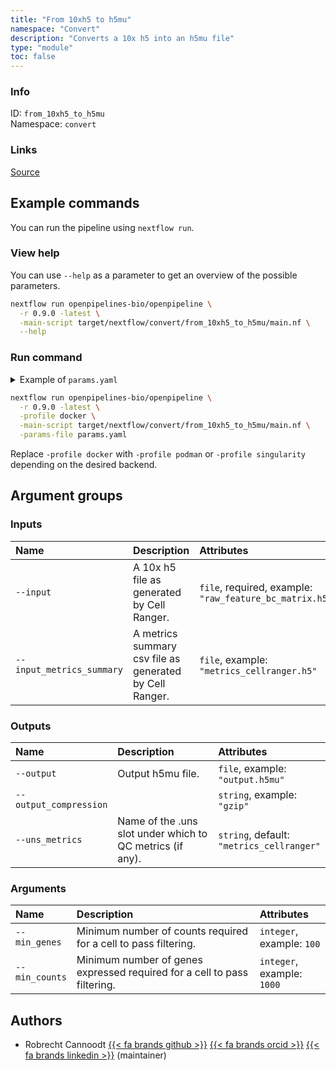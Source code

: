 ```yaml
---
title: "From 10xh5 to h5mu"
namespace: "Convert"
description: "Converts a 10x h5 into an h5mu file"
type: "module"
toc: false
---
```


::: {.column-margin}

### Info

ID: `from_10xh5_to_h5mu`  
Namespace: `convert`

### Links
[Source](https://github.com/openpipelines-bio/openpipeline/blob/0.9.0/./src/convert/from_10xh5_to_h5mu){.btn-action .btn-sm .btn-info .btn role="button"}

:::



## Example commands

You can run the pipeline using `nextflow run`.

### View help

You can use `--help` as a parameter to get an overview of the possible parameters.

```bash
nextflow run openpipelines-bio/openpipeline \
  -r 0.9.0 -latest \
  -main-script target/nextflow/convert/from_10xh5_to_h5mu/main.nf \
  --help
```

### Run command

<details>
<summary>Example of `params.yaml`</summary>
```yaml
# Inputs
input: # please fill in - example: "raw_feature_bc_matrix.h5"
# input_metrics_summary: "metrics_cellranger.h5"

# Outputs
# output: "$id.$key.output.h5mu"
# output_compression: "gzip"
uns_metrics: "metrics_cellranger"

# Arguments
# min_genes: 100
# min_counts: 1000

# Nextflow input-output arguments
publish_dir: # please fill in - example: "output/"
# param_list: "my_params.yaml"
```
</details>

```bash
nextflow run openpipelines-bio/openpipeline \
  -r 0.9.0 -latest \
  -profile docker \
  -main-script target/nextflow/convert/from_10xh5_to_h5mu/main.nf \
  -params-file params.yaml
```

:::{.callout-note}
Replace `-profile docker` with `-profile podman` or `-profile singularity` depending on the desired backend.
:::

## Argument groups

### Inputs

|Name                      |Description                                             |Attributes                                              |
|:-------------------------|:-------------------------------------------------------|:-------------------------------------------------------|
|`--input`                 |A 10x h5 file as generated by Cell Ranger.              |`file`, required, example: `"raw_feature_bc_matrix.h5"` |
|`--input_metrics_summary` |A metrics summary csv file as generated by Cell Ranger. |`file`, example: `"metrics_cellranger.h5"`              |


### Outputs

|Name                   |Description                                               |Attributes                                |
|:----------------------|:---------------------------------------------------------|:-----------------------------------------|
|`--output`             |Output h5mu file.                                         |`file`, example: `"output.h5mu"`          |
|`--output_compression` |                                                          |`string`, example: `"gzip"`               |
|`--uns_metrics`        |Name of the .uns slot under which to QC metrics (if any). |`string`, default: `"metrics_cellranger"` |


### Arguments

|Name           |Description                                                              |Attributes                 |
|:--------------|:------------------------------------------------------------------------|:--------------------------|
|`--min_genes`  |Minimum number of counts required for a cell to pass filtering.          |`integer`, example: `100`  |
|`--min_counts` |Minimum number of genes expressed required for a cell to pass filtering. |`integer`, example: `1000` |

## Authors


  * Robrecht Cannoodt [{{< fa brands github >}}](https://github.com/rcannood) [{{< fa brands orcid >}}](https://orcid.org/0000-0003-3641-729X) [{{< fa brands linkedin >}}](https://linkedin.com/in/robrechtcannoodt) (maintainer)
